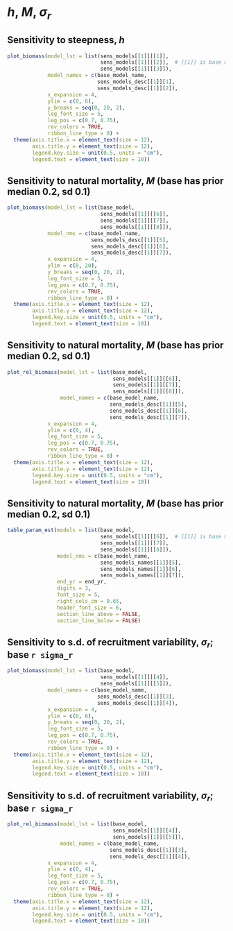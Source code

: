 # *h*, *M*, $\sigma_r$

## Sensitivity to steepness, *h*
```r
plot_biomass(model_lst = list(sens_models[[1]][[1]],
                              sens_models[[1]][[2]],  # [[1]] is base model
                              sens_models[[1]][[3]]),
             model_names = c(base_model_name,
                             sens_models_desc[[1]][1],
                             sens_models_desc[[1]][2]),
             x_expansion = 4,
             ylim = c(0, 6),
             y_breaks = seq(0, 20, 2),
             leg_font_size = 5,
             leg_pos = c(0.7, 0.75),
             rev_colors = TRUE,
             ribbon_line_type = 0) +
  theme(axis.title.x = element_text(size = 12),
        axis.title.y = element_text(size = 12),
        legend.key.size = unit(0.5, units = "cm"),
        legend.text = element_text(size = 10))
```

## Sensitivity to natural mortality, *M* (base has prior median 0.2, sd 0.1)
```r
plot_biomass(model_lst = list(base_model,
                              sens_models[[1]][[6]],
                              sens_models[[1]][[7]],
                              sens_models[[1]][[8]]),
             model_nms = c(base_model_name,
                           sens_models_desc[[1]][5],
                           sens_models_desc[[1]][6],
                           sens_models_desc[[1]][7]),
             x_expansion = 4,
             ylim = c(0, 20),
             y_breaks = seq(0, 20, 2),
             leg_font_size = 5,
             leg_pos = c(0.7, 0.75),
             rev_colors = TRUE,
             ribbon_line_type = 0) +
  theme(axis.title.x = element_text(size = 12),
        axis.title.y = element_text(size = 12),
        legend.key.size = unit(0.5, units = "cm"),
        legend.text = element_text(size = 10))
```

## Sensitivity to natural mortality, *M* (base has prior median 0.2, sd 0.1)
```r
plot_rel_biomass(model_lst = list(base_model,
                                  sens_models[[1]][[6]],
                                  sens_models[[1]][[7]],
                                  sens_models[[1]][[8]]),
                 model_names = c(base_model_name,
                                 sens_models_desc[[1]][5],
                                 sens_models_desc[[1]][6],
                                 sens_models_desc[[1]][7]),
             x_expansion = 4,
             ylim = c(0, 4),
             leg_font_size = 5,
             leg_pos = c(0.7, 0.75),
             rev_colors = TRUE,
             ribbon_line_type = 0) +
  theme(axis.title.x = element_text(size = 12),
        axis.title.y = element_text(size = 12),
        legend.key.size = unit(0.5, units = "cm"),
        legend.text = element_text(size = 10))
```

## Sensitivity to natural mortality, *M* (base has prior median 0.2, sd 0.1)
```r
table_param_est(models = list(base_model,
                              sens_models[[1]][[6]],  # [[1]] is base model
                              sens_models[[1]][[7]],
                              sens_models[[1]][[8]]),
                model_nms = c(base_model_name,
                              sens_models_names[[1]][5],
                              sens_models_names[[1]][6],
                              sens_models_names[[1]][7]),
                end_yr = end_yr,
                digits = 3,
                font_size = 5,
                right_cols_cm = 0.65,
                header_font_size = 6,
                section_line_above = FALSE,
                section_line_below = FALSE)
```

## Sensitivity to s.d. of recruitment variability, $\sigma_r$; base `r sigma_r`
```r
plot_biomass(model_lst = list(base_model,
                              sens_models[[1]][[4]],
                              sens_models[[1]][[5]]),
             model_names = c(base_model_name,
                             sens_models_desc[[1]][3],
                             sens_models_desc[[1]][4]),
             x_expansion = 4,
             ylim = c(0, 6),
             y_breaks = seq(0, 20, 2),
             leg_font_size = 5,
             leg_pos = c(0.7, 0.75),
             rev_colors = TRUE,
             ribbon_line_type = 0) +
  theme(axis.title.x = element_text(size = 12),
        axis.title.y = element_text(size = 12),
        legend.key.size = unit(0.5, units = "cm"),
        legend.text = element_text(size = 10))
```

## Sensitivity to s.d. of recruitment variability, $\sigma_r$; base `r sigma_r`
```r
plot_rel_biomass(model_lst = list(base_model,
                                  sens_models[[1]][[4]],
                                  sens_models[[1]][[5]]),
                 model_names = c(base_model_name,
                                 sens_models_desc[[1]][3],
                                 sens_models_desc[[1]][4]),
             x_expansion = 4,
             ylim = c(0, 4),
             leg_font_size = 5,
             leg_pos = c(0.7, 0.75),
             rev_colors = TRUE,
             ribbon_line_type = 0) +
  theme(axis.title.x = element_text(size = 12),
        axis.title.y = element_text(size = 12),
        legend.key.size = unit(0.5, units = "cm"),
        legend.text = element_text(size = 10))
```

